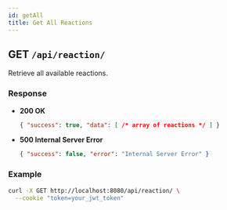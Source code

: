 ```yaml
---
id: getAll
title: Get All Reactions
---
```


## GET `/api/reaction/`

Retrieve all available reactions.

### Response

- **200 OK**
  ```json
  { "success": true, "data": [ /* array of reactions */ ] }
  ```
- **500 Internal Server Error**
  ```json
  { "success": false, "error": "Internal Server Error" }
  ```

### Example

```bash
curl -X GET http://localhost:8080/api/reaction/ \
  --cookie "token=your_jwt_token"
```
